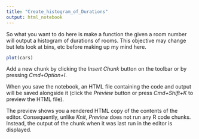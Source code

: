 ```yaml
---
title: "Create_histogram_of_Durations"
output: html_notebook
---
```


So what you want to do here is make a function the given a room number will output a histogram of durations of rooms.  This objective may change but lets look at bins, etc before making up my mind here.

```r
plot(cars)
```

Add a new chunk by clicking the *Insert Chunk* button on the toolbar or by pressing *Cmd+Option+I*.

When you save the notebook, an HTML file containing the code and output will be saved alongside it (click the *Preview* button or press *Cmd+Shift+K* to preview the HTML file). 

The preview shows you a rendered HTML copy of the contents of the editor. Consequently, unlike *Knit*, *Preview* does not run any R code chunks. Instead, the output of the chunk when it was last run in the editor is displayed.


